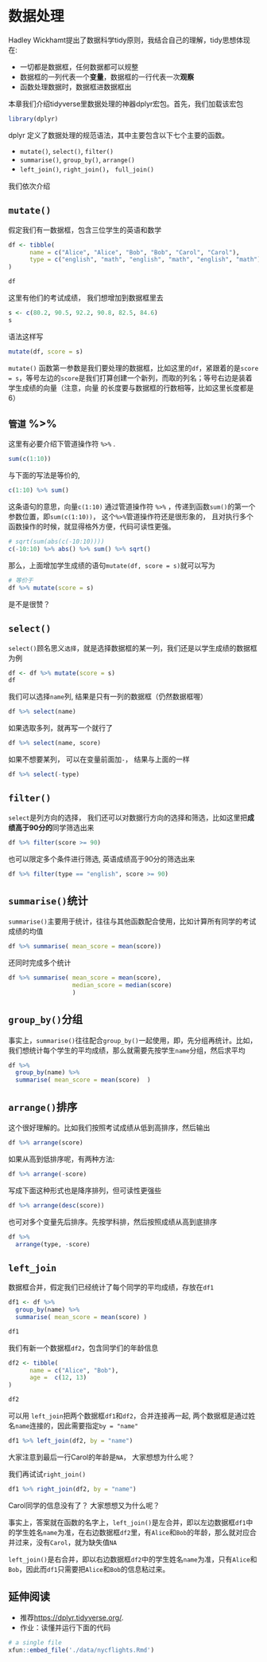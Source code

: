 # 数据处理 {#dplyr}

Hadley Wickhamt提出了数据科学tidy原则，我结合自己的理解，tidy思想体现在:

- 一切都是数据框，任何数据都可以规整
- 数据框的一列代表一个**变量**，数据框的一行代表一次**观察**
- 函数处理数据时，数据框进数据框出


本章我们介绍tidyverse里数据处理的神器dplyr宏包。首先，我们加载该宏包
```r
library(dplyr)
```



dplyr 定义了数据处理的规范语法，其中主要包含以下七个主要的函数。



* `mutate() `, `select() `, `filter() ` 
* `summarise() `, `group_by()`, `arrange() `
* `left_join()`, `right_join()`， `full_join()`

我们依次介绍

## `mutate() `

假定我们有一数据框，包含三位学生的英语和数学

```r
df <- tibble(
      name = c("Alice", "Alice", "Bob", "Bob", "Carol", "Carol"),
      type = c("english", "math", "english", "math", "english", "math")
)

df
```

这里有他们的考试成绩， 我们想增加到数据框里去
```r
s <- c(80.2, 90.5, 92.2, 90.8, 82.5, 84.6)
s 
```
语法这样写
```r
mutate(df, score = s)
```

`mutate()` 函数第一参数是我们要处理的数据框，比如这里的`df`，紧跟着的是`score = s`，等号左边的`score`是我们打算创建一个新列，而取的列名；等号右边是装着学生成绩的向量（注意，向量 的长度要与数据框的行数相等，比如这里长度都是6）

## `管道` %>%

这里有必要介绍下管道操作符 `%>%` .


```r
sum(c(1:10))
```
与下面的写法是等价的,
```r
c(1:10) %>% sum()
```
这条语句的意思，向量`c(1:10)` 通过管道操作符 `%>%` ，传递到函数`sum()`的第一个参数位置，即`sum(c(1:10))`， 这个`%>%`管道操作符还是很形象的， 且对执行多个函数操作的时候，就显得格外方便，代码可读性更强。
```r
# sqrt(sum(abs(c(-10:10)))) 
c(-10:10) %>% abs() %>% sum() %>% sqrt()
```


那么，上面增加学生成绩的语句`mutate(df, score = s)`就可以写为

```r
# 等价于
df %>% mutate(score = s)
```
是不是很赞？


## `select() `

`select() `顾名思义`选择`，就是选择数据框的某一列，我们还是以学生成绩的数据框为例
```r
df <- df %>% mutate(score = s)
df
```

我们可以选择`name`列, 结果是只有一列的数据框（仍然数据框喔）
```r
df %>% select(name)
```


如果选取多列，就再写一个就行了
```r
df %>% select(name, score)
```
如果不想要某列， 可以在变量前面加`-`， 结果与上面的一样

```r
df %>% select(-type)
```


## `filter() `

`select`是列方向的选择， 我们还可以对数据行方向的选择和筛选，比如这里把**成绩高于90分的**同学筛选出来

```r
df %>% filter(score >= 90)
```

也可以限定多个条件进行筛选, 英语成绩高于90分的筛选出来
```r
df %>% filter(type == "english", score >= 90)
```

## `summarise() `统计

`summarise() `主要用于统计，往往与其他函数配合使用，比如计算所有同学的考试成绩的均值
```r
df %>% summarise( mean_score = mean(score))
```
还同时完成多个统计
```r
df %>% summarise( mean_score = mean(score),
                  median_score = median(score)
                  )
```


## `group_by()`分组

事实上，`summarise() `往往配合`group_by()`一起使用，即，先分组再统计。比如，我们想统计每个学生的平均成绩，那么就需要先按学生`name`分组，然后求平均
```r
df %>% 
  group_by(name) %>% 
  summarise( mean_score = mean(score)  )
```

## `arrange() `排序
这个很好理解的。比如我们按照考试成绩从低到高排序，然后输出
```r
df %>% arrange(score)
```
如果从高到低排序呢，有两种方法:
```r
df %>% arrange(-score)
```

写成下面这种形式也是降序排列，但可读性更强些
```r
df %>% arrange(desc(score))
```


也可对多个变量先后排序。先按学科排，然后按照成绩从高到底排序
```r
df %>% 
  arrange(type, -score)
```


## `left_join`
数据框合并，假定我们已经统计了每个同学的平均成绩，存放在`df1`

```r
df1 <- df %>% 
  group_by(name) %>% 
  summarise( mean_score = mean(score) )

df1
```

我们有新一个数据框`df2`，包含同学们的年龄信息
```r
df2 <- tibble(
      name = c("Alice", "Bob"),
      age =  c(12, 13)
)

df2
```

可以用 `left_join`把两个数据框`df1`和`df2`，合并连接再一起, 两个数据框是通过姓名`name`连接的，因此需要指定`by = "name"`

```r
df1 %>% left_join(df2, by = "name")
```

大家注意到最后一行Carol的年龄是`NA`， 大家想想为什么呢？

我们再试试`right_join()`

```r
df1 %>% right_join(df2, by = "name")
```
Carol同学的信息没有了？ 大家想想又为什么呢？


事实上，答案就在函数的名字上，`left_join()`是左合并，即以左边数据框`df1`中的学生姓名`name`为准，在右边数据框`df2`里，有`Alice`和`Bob`的年龄，那么就对应合并过来，没有`Carol`，就为缺失值`NA`

`left_join()`是右合并，即以右边数据框`df2`中的学生姓名`name`为准，只有`Alice`和`Bob`，因此而`df1`只需要把`Alice`和`Bob`的信息粘过来。



## 延伸阅读

- 推荐[https://dplyr.tidyverse.org/](https://dplyr.tidyverse.org/).
- 作业：读懂并运行下面的代码

```r
# a single file
xfun::embed_file('./data/nycflights.Rmd')
```


